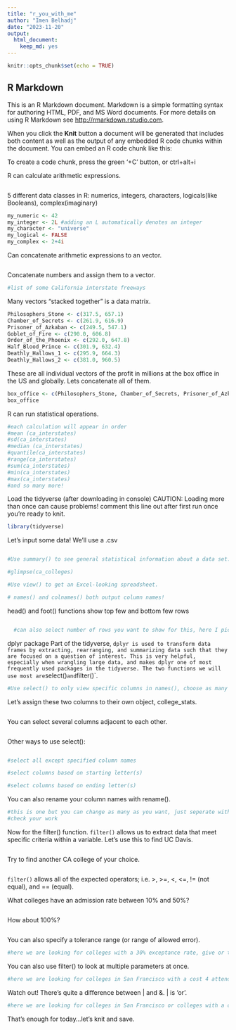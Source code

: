 ---
title: "r_you_with_me"
author: "Imen Belhadj"
date: "2023-11-20"
output: 
  html_document: 
    keep_md: yes
---

```{r setup, include=FALSE}
knitr::opts_chunk$set(echo = TRUE)
```

## R Markdown

This is an R Markdown document. Markdown is a simple formatting syntax for authoring HTML, PDF, and MS Word documents. For more details on using R Markdown see <http://rmarkdown.rstudio.com>.

When you click the **Knit** button a document will be generated that includes both content as well as the output of any embedded R code chunks within the document. You can embed an R code chunk like this:


To create a code chunk, press the green '+C' button, or ctrl+alt+i

R can calculate arithmetic expressions.
```{r}

```


5 different data classes in R: numerics, integers, characters, logicals(like Booleans), complex(imaginary)
```{r}
my_numeric <- 42
my_integer <- 2L #adding an L automatically denotes an integer
my_character <- "universe"
my_logical <- FALSE
my_complex <- 2+4i
```

Can concatenate arithmetic expressions to an vector.
```{r}

```

Concatenate numbers and assign them to a vector.
```{r}
#list of some California interstate freeways

```

Many vectors "stacked together" is a data matrix.
```{r}
Philosophers_Stone <- c(317.5, 657.1)
Chamber_of_Secrets <- c(261.9, 616.9)
Prisoner_of_Azkaban <- c(249.5, 547.1)
Goblet_of_Fire <- c(290.0, 606.8)
Order_of_the_Phoenix <- c(292.0, 647.8)
Half_Blood_Prince <- c(301.9, 632.4)
Deathly_Hallows_1 <- c(295.9, 664.3)
Deathly_Hallows_2 <- c(381.0, 960.5)
```
These are all individual vectors of the profit in millions at the box office in the US and globally. 
Lets concatenate all of them.
```{r}
box_office <- c(Philosophers_Stone, Chamber_of_Secrets, Prisoner_of_Azkaban, Goblet_of_Fire, Order_of_the_Phoenix, Half_Blood_Prince, Deathly_Hallows_1, Deathly_Hallows_2)
box_office
```


R can run statistical operations.
```{r}
#each calculation will appear in order
#mean (ca_interstates)
#sd(ca_interstates)
#median (ca_interstates)
#quantile(ca_interstates)
#range(ca_interstates)
#sum(ca_interstates)
#min(ca_interstates)
#max(ca_interstates)
#and so many more!
```
Load the tidyverse (after downloading in console)
CAUTION: Loading more than once can cause problems! comment this line out after first run once you're ready to knit.
```{r}
library(tidyverse)
```
Let's input some data! We'll use a .csv
```{r}

```
```{r}
#Use summary() to see general statistical information about a data set.

```
```{r}
#glimpse(ca_colleges)
```
```{r}
#Use view() to get an Excel-looking spreadsheet.

```

```{r}
# names() and colnames() both output column names!

```
head() and foot() functions show top few and bottom few rows
```{r}

```
```{r}
  #can also select number of rows you want to show for this, here I picked 2
```

dplyr package 
Part of the tidyverse, `dplyr is used to transform data frames by extracting, rearranging, and summarizing data such that they are focused on a question of interest. This is very helpful,  especially when wrangling large data, and makes dplyr one of most frequently used packages in the tidyverse. The two functions we will use most are `select()` and `filter()`.  
```{r}
#Use select() to only view specific columns in names(), choose as many as you want.

```
Let's assign these two columns to their own object, college_stats.
```{r}
 
```

You can select several columns adjacent to each other.
```{r}

```
Other ways to use select():
```{r}

```
```{r}
#select all except specified column names

```
```{r}
#select columns based on starting letter(s)

```
```{r}
#select columns based on ending letter(s)

```
You can also rename your column names with rename().
```{r}
#this is one but you can change as many as you want, just seperate with commas 
#check your work
```

Now for the filter() function. `filter()` allows us to extract data that meet specific criteria within a variable. Let's use this to find UC Davis.
```{r}
 
```
Try to find another CA college of your choice.
```{r}

```

`filter()` allows all of the expected operators; i.e. >, >=, <, <=, != (not equal), and == (equal).

What colleges have an admission rate between 10% and 50%?
```{r}

```

How about 100%? 
```{r}

```

You can also specify a tolerance range (or range of allowed error).
```{r}
#here we are looking for colleges with a 30% exceptance rate, give or take 1%

```
You can also use filter() to look at multiple parameters at once. 
```{r}
#here we are looking for colleges in San Francisco with a cost 4 attendance >= $20000
```
Watch out! There's quite a difference between | and &. | is 'or'.
```{r}
#here we are looking for colleges in San Francisco or colleges with a cost 4 attendance >= $20000
```

That's enough for today...let's knit and save.

